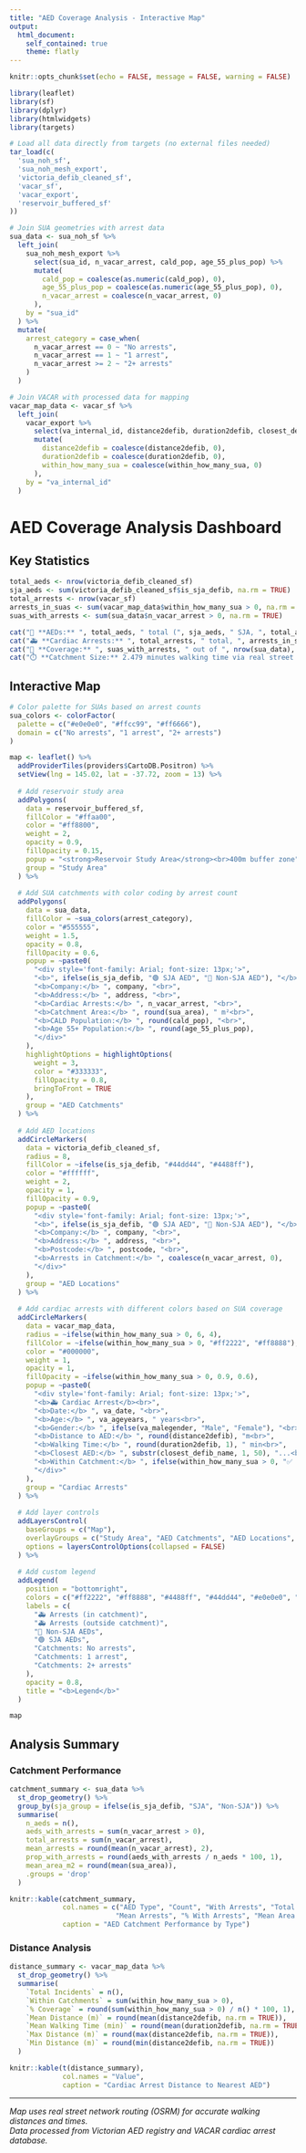 ```yaml
---
title: "AED Coverage Analysis - Interactive Map"
output: 
  html_document:
    self_contained: true
    theme: flatly
---
```


```r
knitr::opts_chunk$set(echo = FALSE, message = FALSE, warning = FALSE)

library(leaflet)
library(sf)
library(dplyr)
library(htmlwidgets)
library(targets)

# Load all data directly from targets (no external files needed)
tar_load(c(
  'sua_noh_sf',
  'sua_noh_mesh_export', 
  'victoria_defib_cleaned_sf',
  'vacar_sf',
  'vacar_export', 
  'reservoir_buffered_sf'
))

# Join SUA geometries with arrest data
sua_data <- sua_noh_sf %>%
  left_join(
    sua_noh_mesh_export %>% 
      select(sua_id, n_vacar_arrest, cald_pop, age_55_plus_pop) %>%
      mutate(
        cald_pop = coalesce(as.numeric(cald_pop), 0),
        age_55_plus_pop = coalesce(as.numeric(age_55_plus_pop), 0),
        n_vacar_arrest = coalesce(n_vacar_arrest, 0)
      ),
    by = "sua_id"
  ) %>%
  mutate(
    arrest_category = case_when(
      n_vacar_arrest == 0 ~ "No arrests",
      n_vacar_arrest == 1 ~ "1 arrest", 
      n_vacar_arrest >= 2 ~ "2+ arrests"
    )
  )

# Join VACAR with processed data for mapping
vacar_map_data <- vacar_sf %>%
  left_join(
    vacar_export %>% 
      select(va_internal_id, distance2defib, duration2defib, closest_defib_name, within_how_many_sua) %>%
      mutate(
        distance2defib = coalesce(distance2defib, 0),
        duration2defib = coalesce(duration2defib, 0),
        within_how_many_sua = coalesce(within_how_many_sua, 0)
      ),
    by = "va_internal_id"
  )
```

# AED Coverage Analysis Dashboard

## Key Statistics

```r
total_aeds <- nrow(victoria_defib_cleaned_sf)
sja_aeds <- sum(victoria_defib_cleaned_sf$is_sja_defib, na.rm = TRUE)
total_arrests <- nrow(vacar_sf)
arrests_in_suas <- sum(vacar_map_data$within_how_many_sua > 0, na.rm = TRUE)
suas_with_arrests <- sum(sua_data$n_vacar_arrest > 0, na.rm = TRUE)

cat("📍 **AEDs:** ", total_aeds, " total (", sja_aeds, " SJA, ", total_aeds - sja_aeds, " Non-SJA)\n\n")
cat("🚑 **Cardiac Arrests:** ", total_arrests, " total, ", arrests_in_suas, " (", round(arrests_in_suas/total_arrests*100, 1), "%) within catchments\n\n")
cat("🎯 **Coverage:** ", suas_with_arrests, " out of ", nrow(sua_data), " AED catchments contain cardiac arrests\n\n")
cat("⏱️ **Catchment Size:** 2.479 minutes walking time via real street networks\n\n")
```

## Interactive Map

```r
# Color palette for SUAs based on arrest counts
sua_colors <- colorFactor(
  palette = c("#e0e0e0", "#ffcc99", "#ff6666"),
  domain = c("No arrests", "1 arrest", "2+ arrests")
)

map <- leaflet() %>%
  addProviderTiles(providers$CartoDB.Positron) %>%
  setView(lng = 145.02, lat = -37.72, zoom = 13) %>%
  
  # Add reservoir study area
  addPolygons(
    data = reservoir_buffered_sf,
    fillColor = "#ffaa00",
    color = "#ff8800", 
    weight = 2,
    opacity = 0.9,
    fillOpacity = 0.15,
    popup = "<strong>Reservoir Study Area</strong><br>400m buffer zone",
    group = "Study Area"
  ) %>%
  
  # Add SUA catchments with color coding by arrest count
  addPolygons(
    data = sua_data,
    fillColor = ~sua_colors(arrest_category),
    color = "#555555",
    weight = 1.5,
    opacity = 0.8,
    fillOpacity = 0.6,
    popup = ~paste0(
      "<div style='font-family: Arial; font-size: 13px;'>",
      "<b>", ifelse(is_sja_defib, "🟢 SJA AED", "🔵 Non-SJA AED"), "</b><br>",
      "<b>Company:</b> ", company, "<br>",
      "<b>Address:</b> ", address, "<br>",
      "<b>Cardiac Arrests:</b> ", n_vacar_arrest, "<br>",
      "<b>Catchment Area:</b> ", round(sua_area), " m²<br>",
      "<b>CALD Population:</b> ", round(cald_pop), "<br>",
      "<b>Age 55+ Population:</b> ", round(age_55_plus_pop),
      "</div>"
    ),
    highlightOptions = highlightOptions(
      weight = 3,
      color = "#333333",
      fillOpacity = 0.8,
      bringToFront = TRUE
    ),
    group = "AED Catchments"
  ) %>%
  
  # Add AED locations
  addCircleMarkers(
    data = victoria_defib_cleaned_sf,
    radius = 8,
    fillColor = ~ifelse(is_sja_defib, "#44dd44", "#4488ff"),
    color = "#ffffff",
    weight = 2,
    opacity = 1,
    fillOpacity = 0.9,
    popup = ~paste0(
      "<div style='font-family: Arial; font-size: 13px;'>",
      "<b>", ifelse(is_sja_defib, "🟢 SJA AED", "🔵 Non-SJA AED"), "</b><br>",
      "<b>Company:</b> ", company, "<br>",
      "<b>Address:</b> ", address, "<br>",
      "<b>Postcode:</b> ", postcode, "<br>",
      "<b>Arrests in Catchment:</b> ", coalesce(n_vacar_arrest, 0),
      "</div>"
    ),
    group = "AED Locations"
  ) %>%
  
  # Add cardiac arrests with different colors based on SUA coverage
  addCircleMarkers(
    data = vacar_map_data,
    radius = ~ifelse(within_how_many_sua > 0, 6, 4),
    fillColor = ~ifelse(within_how_many_sua > 0, "#ff2222", "#ff8888"),
    color = "#000000",
    weight = 1,
    opacity = 1,
    fillOpacity = ~ifelse(within_how_many_sua > 0, 0.9, 0.6),
    popup = ~paste0(
      "<div style='font-family: Arial; font-size: 13px;'>",
      "<b>🚑 Cardiac Arrest</b><br>",
      "<b>Date:</b> ", va_date, "<br>",
      "<b>Age:</b> ", va_ageyears, " years<br>",
      "<b>Gender:</b> ", ifelse(va_malegender, "Male", "Female"), "<br>",
      "<b>Distance to AED:</b> ", round(distance2defib), "m<br>",
      "<b>Walking Time:</b> ", round(duration2defib, 1), " min<br>",
      "<b>Closest AED:</b> ", substr(closest_defib_name, 1, 50), "...<br>",
      "<b>Within Catchment:</b> ", ifelse(within_how_many_sua > 0, "✅ Yes", "❌ No"),
      "</div>"
    ),
    group = "Cardiac Arrests"
  ) %>%
  
  # Add layer controls
  addLayersControl(
    baseGroups = c("Map"),
    overlayGroups = c("Study Area", "AED Catchments", "AED Locations", "Cardiac Arrests"),
    options = layersControlOptions(collapsed = FALSE)
  ) %>%
  
  # Add custom legend
  addLegend(
    position = "bottomright",
    colors = c("#ff2222", "#ff8888", "#4488ff", "#44dd44", "#e0e0e0", "#ffcc99", "#ff6666"),
    labels = c(
      "🚑 Arrests (in catchment)",
      "🚑 Arrests (outside catchment)", 
      "🔵 Non-SJA AEDs",
      "🟢 SJA AEDs",
      "Catchments: No arrests",
      "Catchments: 1 arrest",
      "Catchments: 2+ arrests"
    ),
    opacity = 0.8,
    title = "<b>Legend</b>"
  )

map
```

## Analysis Summary

### Catchment Performance

```r
catchment_summary <- sua_data %>%
  st_drop_geometry() %>%
  group_by(sja_group = ifelse(is_sja_defib, "SJA", "Non-SJA")) %>%
  summarise(
    n_aeds = n(),
    aeds_with_arrests = sum(n_vacar_arrest > 0),
    total_arrests = sum(n_vacar_arrest),
    mean_arrests = round(mean(n_vacar_arrest), 2),
    prop_with_arrests = round(aeds_with_arrests / n_aeds * 100, 1),
    mean_area_m2 = round(mean(sua_area)),
    .groups = 'drop'
  )

knitr::kable(catchment_summary, 
             col.names = c("AED Type", "Count", "With Arrests", "Total Arrests", 
                          "Mean Arrests", "% With Arrests", "Mean Area (m²)"),
             caption = "AED Catchment Performance by Type")
```

### Distance Analysis

```r
distance_summary <- vacar_map_data %>%
  st_drop_geometry() %>%
  summarise(
    `Total Incidents` = n(),
    `Within Catchments` = sum(within_how_many_sua > 0),
    `% Coverage` = round(sum(within_how_many_sua > 0) / n() * 100, 1),
    `Mean Distance (m)` = round(mean(distance2defib, na.rm = TRUE)),
    `Mean Walking Time (min)` = round(mean(duration2defib, na.rm = TRUE), 1),
    `Max Distance (m)` = round(max(distance2defib, na.rm = TRUE)),
    `Min Distance (m)` = round(min(distance2defib, na.rm = TRUE))
  )

knitr::kable(t(distance_summary), 
             col.names = "Value",
             caption = "Cardiac Arrest Distance to Nearest AED")
```

---

*Map uses real street network routing (OSRM) for accurate walking distances and times.*  
*Data processed from Victorian AED registry and VACAR cardiac arrest database.*